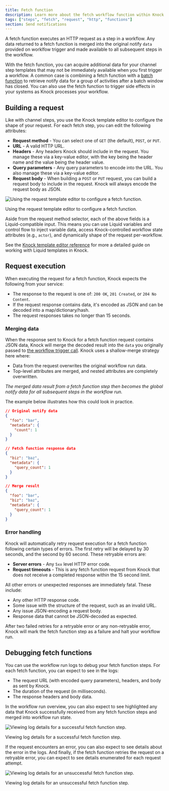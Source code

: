 ```yaml
---
title: Fetch function
description: Learn more about the fetch workflow function within Knock's notification engine
tags: ["steps", "fetch", "request", "http", "functions"]
section: Send notifications
---
```


A fetch function executes an HTTP request as a step in a workflow. Any data returned to a fetch function is merged into the original notify `data` provided on worklfow trigger and made available to all subsequent steps in the workflow.

With the fetch function, you can acquire additional data for your channel step templates that may not be immediately available when you first trigger a workflow. A common case is combining a fetch function with a [batch function](/send-notifications/designing-workflows/batch-function) to retrieve notify data for a group of activities after a batch window has closed. You can also use the fetch function to trigger side effects in your systems as Knock processes your workflow.

## Building a request

Like with channel steps, you use the Knock template editor to configure the shape of your request. For each fetch step, you can edit the following attributes:

- **Request method** - You can select one of `GET` (the default), `POST`, or `PUT`.
- **URL** - A valid HTTP URL.
- **Headers** - Any headers Knock should include in the request. You manage these via a key-value editor, with the key being the header name and the value being the header value.
- **Query parameters** - Any query parameters to encode into the URL. You also manage these via a key-value editor.
- **Request body** - When building a `POST` or `PUT` request, you can build a request body to include in the request. Knock will always encode the request body as JSON.

![Using the request template editor to configure a fetch function.](/images/functions/functions_fetch_editor.png)

<figcaption>
  Using the request template editor to configure a fetch function.
</figcaption>

Aside from the request method selector, each of the above fields is a Liquid-compatible input. This means you can use Liquid variables and control flow to inject variable data, access Knock-controlled workflow state attributes (e.g., `actor`), and dynamically shape of the request per-workflow.

See the [Knock template editor reference](/send-notifications/designing-workflows/template-editor) for more a detailed guide on working with Liquid templates in Knock.

## Request execution

When executing the request for a fetch function, Knock expects the following from your service:

- The response to the request is one of: `200 OK`, `201 Created`, or `204 No Content`.
- If the request response contains data, it's encoded as JSON and can be decoded into a map/dictionary/hash.
- The request responses takes no longer than 15 seconds.

### Merging data

When the response sent to Knock for a fetch function request contains JSON data, Knock will merge the decoded result into the `data` you originally passed to [the workflow trigger call](/send-notifications/triggering-workflows). Knock uses a shallow-merge strategy here where:

- Data from the request overwrites the original workflow run data.
- Top-level attributes are merged, and nested attributes are completely overwritten.

_The merged data result from a fetch function step then becomes the global notify data for all subsequent steps in the workflow run._

The example below illustrates how this could look in practice.

```json Example response data merge for fetch function steps
// Original notify data
{
  "foo": "bar",
  "metadata": {
    "count": 1
  }
}

// Fetch function response data
{
  "biz": "baz",
  "metadata": {
    "query_count": 1
  }
}

// Merge result
{
  "foo": "bar",
  "biz": "baz",
  "metadata": {
    "query_count": 1
  }
}
```

### Error handling

Knock will automatically retry request execution for a fetch function following certain types of errors. The first retry will be delayed by 30 seconds, and the second by 60 second. These retryable errors are:

- **Server errors** - Any `5xx` level HTTP error code.
- **Request timeouts** - This is any fetch function request from Knock that does not receive a completed response within the 15 second limit.

All other errors or unexpected responses are immediately fatal. These include:

- Any other HTTP response code.
- Some issue with the structure of the request, such as an invalid URL.
- Any issue JSON-encoding a request body.
- Response data that cannot be JSON-decoded as expected.

After two failed retries for a retryable error or any non-retryable error, Knock will mark the fetch function step as a failure and halt your workflow run.

## Debugging fetch functions

You can use the workflow run logs to debug your fetch function steps. For each fetch function, you can expect to see in the logs:

- The request URL (with encoded query parameters), headers, and body as sent by Knock.
- The duration of the request (in milliseconds).
- The response headers and body data.

In the workflow run overview, you can also expect to see highlighted any data that Knock successfully received from any fetch function steps and merged into workflow run state.

![Viewing log details for a successful fetch function step.](/images/functions/functions_fetch_success.png)

<figcaption>
  Viewing log details for a successful fetch function step.
</figcaption>


If the request encounters an error, you can also expect to see details about the error in the logs. And finally, if the fetch function retries the request on a retryable error, you can expect to see details enumerated for each request attempt.

![Viewing log details for an unsuccessful fetch function step.](/images/functions/functions_fetch_error.png)

<figcaption>
  Viewing log details for an unsuccessful fetch function step.
</figcaption>

